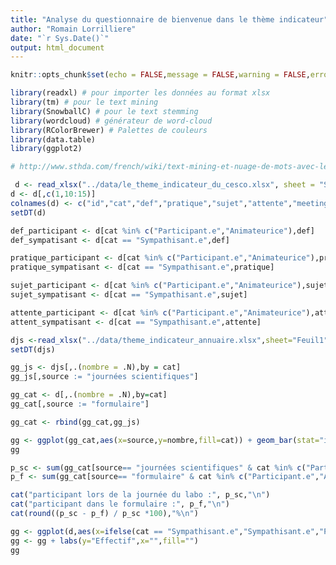 ```yaml
---
title: "Analyse du questionnaire de bienvenue dans le thème indicateur"
author: "Romain Lorrilliere"
date: "`r Sys.Date()`"
output: html_document
---
```


```r
knitr::opts_chunk$set(echo = FALSE,message = FALSE,warning = FALSE,error = FALSE)
```

```r
library(readxl) # pour importer les données au format xlsx
library(tm) # pour le text mining
library(SnowballC) # pour le text stemming
library(wordcloud) # générateur de word-cloud 
library(RColorBrewer) # Palettes de couleurs
library(data.table)
library(ggplot2)
```

```r
# http://www.sthda.com/french/wiki/text-mining-et-nuage-de-mots-avec-le-logiciel-r-5-etapes-simples-a-savoir

```

```r
 d <- read_xlsx("../data/le_theme_indicateur_du_cesco.xlsx", sheet = "Sheet1",skip = 2)
d <- d[,c(1,10:15)]
colnames(d) <- c("id","cat","def","pratique","sujet","attente","meeting")
setDT(d)

def_participant <- d[cat %in% c("Participant.e","Animateurice"),def]
def_sympatisant <- d[cat == "Sympathisant.e",def]

pratique_participant <- d[cat %in% c("Participant.e","Animateurice"),pratique]
pratique_sympatisant <- d[cat == "Sympathisant.e",pratique]

sujet_participant <- d[cat %in% c("Participant.e","Animateurice"),sujet]
sujet_sympatisant <- d[cat == "Sympathisant.e",sujet]

attente_participant <- d[cat %in% c("Participant.e","Animateurice"),attente]
attent_sympatisant <- d[cat == "Sympathisant.e",attente]

djs <-read_xlsx("../data/theme_indicateur_annuaire.xlsx",sheet="Feuil1")
setDT(djs)
```


```r
gg_js <- djs[,.(nombre = .N),by = cat]
gg_js[,source := "journées scientifiques"]

gg_cat <- d[,.(nombre = .N),by=cat]
gg_cat[,source := "formulaire"]

gg_cat <- rbind(gg_cat,gg_js)

gg <- ggplot(gg_cat,aes(x=source,y=nombre,fill=cat)) + geom_bar(stat="identity") #+ facet_wrap(.~source)
gg


```

```r

p_sc <- sum(gg_cat[source== "journées scientifiques" & cat %in% c("Participant.e","Animateurice"), nombre])
p_f <- sum(gg_cat[source== "formulaire" & cat %in% c("Participant.e","Animateurice"), nombre])

cat("participant lors de la journée du labo :", p_sc,"\n")
cat("participant dans le formulaire :", p_f,"\n")
cat(round((p_sc - p_f) / p_sc *100),"%\n")

```




```r
gg <- ggplot(d,aes(x=ifelse(cat == "Sympathisant.e","Sympathisant.e","Participant.e"),fill=meeting)) + geom_bar() 
gg <- gg + labs(y="Effectif",x="",fill="")
gg

```


